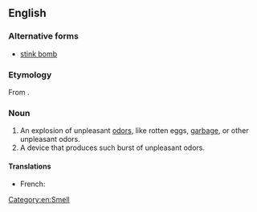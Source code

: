 ==English==
===Alternative forms===
*[[stink bomb]]

===Etymology===
From {{compound|stink|bomb|lang=en}}.

===Noun===
{{en-noun}}

# An explosion of unpleasant [[odor]]s, like rotten eggs, [[garbage]], or other unpleasant odors.
# A device that produces such burst of unpleasant odors.

====Translations====
{{trans-top|device that produces unpleasant smells}}
*French: {{t+|fr|boule puante|f}}
{{trans-mid}}
{{trans-bottom}}

[[Category:en:Smell]]
